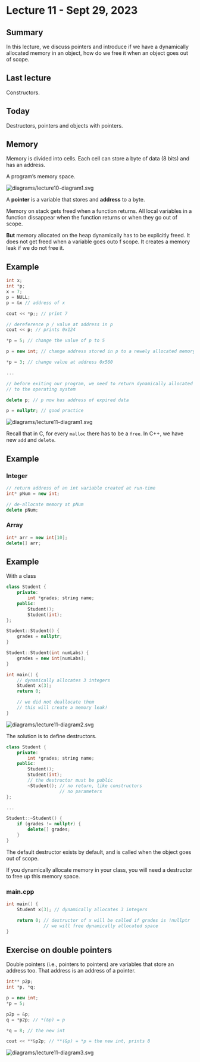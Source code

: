 # Lecture 11 - Sept 29, 2023

## Summary

In this lecture, we discuss pointers and introduce if we have a dynamically
allocated memory in an object, how do we free it when an object goes out of
scope.

## Last lecture

Constructors.

## Today

Destructors, pointers and objects with pointers.

## Memory

Memory is divided into cells. Each cell can store a byte of data (8 bits) and
has an address.

A program's memory space.

<img src="diagrams/lecture10-diagram1.svg" alt="diagrams/lecture10-diagram1.svg">

A **pointer** is a variable that stores and **address** to a byte.

Memory on stack gets freed when a function returns. All local variables in a
function dissappear when the function returns or when they go out of scope.

**But** memory allocated on the heap dynamically has to be explicitly freed. It
does not get freed when a variable goes outo f scope. It creates a memory leak
if we do not free it.

::: {.callout-note icon=false}
## Example

```cpp
int x;
int *p;
x = 7;
p = NULL;
p = &x // address of x

cout << *p;; // print 7

// dereference p / value at address in p
cout << p; // prints 0x124

*p = 5; // change the value of p to 5

p = new int; // change address stored in p to a newely allocated memory space

*p = 3; // change value at address 0x560

...

// before exiting our program, we need to return dynamically allocated memory
// to the operating system

delete p; // p now has address of expired data

p = nullptr; // good practice
```
<img src="diagrams/lecture11-diagram1.svg" alt="diagrams/lecture11-diagram1.svg">
:::

Recall that in C, for every `malloc` there has to be a `free`. In C++, we have
new `add` and `delete`.

::: {.callout-note icon=false}
## Example

### Integer

```cpp
// return address of an int variable created at run-time
int* pNum = new int;

// de-allocate memory at pNum
delete pNum;
```

### Array

```cpp
int* arr = new int[10];
delete[] arr;
```
:::

::: {.callout-note icon=false}
## Example

With a class

```cpp
class Student {
    private:
        int *grades; string name;
    public:
        Student();
        Student(int);
};

Student::Student() {
    grades = nullptr;
}

Student::Student(int numLabs) {
    grades = new int[numLabs];
}

int main() {
    // dynamically allocates 3 integers
    Student x(3);
    return 0;

    // we did not deallocate them
    // this will create a memory leak!
}
```

<img src="diagrams/lecture11-diagram2.svg" alt="diagrams/lecture11-diagram2.svg">
:::

The solution is to define destructors.

```cpp
class Student {
    private:
        int *grades; string name;
    public:
        Student();
        Student(int);
        // the destructor must be public
        ~Student(); // no return, like constructors
                    // no parameters
};

...

Student::~Student() {
    if (grades != nullptr) {
        delete[] grades;
    }
}
```

The default destructor exists by default, and is called when the object goes out
of scope.

If you dynamically allocate memory in your class, you will need a destructor to
free up this memory space.

### main.cpp

```cpp
int main() {
    Student x(3); // dynamically allocates 3 integers

    return 0; // destructor of x will be called if grades is !nullptr
              // we will free dynamically allocated space 
}
```

## Exercise on double pointers

Double pointers (i.e., pointers to pointers) are variables that store an
address too. That address is an address of a pointer.

```cpp
int** p2p;
int *p, *q;

p = new int;
*p = 5;

p2p = &p;
q = *p2p; // *(&p) = p

*q = 8; // the new int

cout << **&p2p; // **(&p) = *p = the new int, prints 8
```

<img src="diagrams/lecture11-diagram3.svg" alt="diagrams/lecture11-diagram3.svg">
